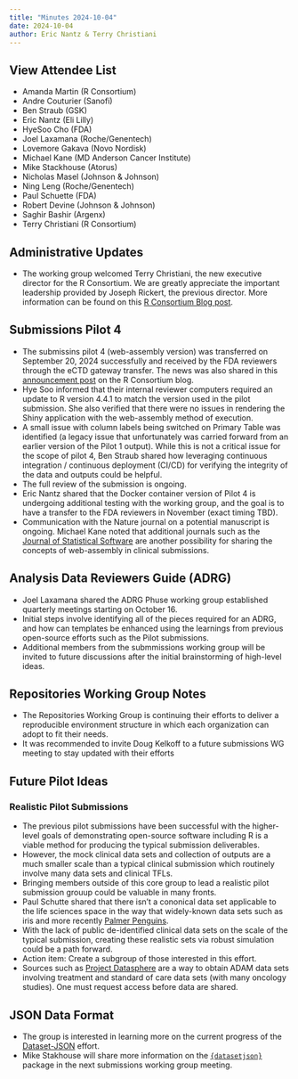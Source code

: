 ```yaml
---
title: "Minutes 2024-10-04"
date: 2024-10-04
author: Eric Nantz & Terry Christiani
---
```


::: {.callout-tip collapse="true"}
## View Attendee List

- Amanda Martin (R Consortium)
- Andre Couturier (Sanofi)
- Ben Straub (GSK)
- Eric Nantz (Eli Lilly)
- HyeSoo Cho (FDA)
- Joel Laxamana (Roche/Genentech)
- Lovemore Gakava (Novo Nordisk)
- Michael Kane (MD Anderson Cancer Institute)
- Mike Stackhouse (Atorus)
- Nicholas Masel (Johnson & Johnson)
- Ning Leng (Roche/Genentech)
- Paul Schuette (FDA)
- Robert Devine (Johnson & Johnson)
- Saghir Bashir (Argenx)
- Terry Christiani (R Consortium)
:::

## Administrative Updates

* The working group welcomed Terry Christiani, the new executive director for the R Consortium. We are greatly appreciate the important leadership provided by Joseph Rickert, the previous director. More information can be found on this [R Consortium Blog post](https://r-consortium.org/posts/thank-you-joseph-rickert-a-legacy-of-leadership/).

## Submissions Pilot 4

* The submissins pilot 4 (web-assembly version) was transferred on September 20, 2024 successfully and received by the FDA reviewers through the eCTD gateway transfer. The news was also shared in this [announcement post](https://r-consortium.org/posts/using-r-to-submit-research-to-the-fda-pilot-4-successfully-submitted/) on the R Consortium blog.
* Hye Soo informed that their internal reviewer computers required an update to R version 4.4.1 to match the version used in the pilot submission. She also verified that there were no issues in rendering the Shiny application with the web-assembly method of execution. 
* A small issue with column labels being switched on Primary Table was identified (a legacy issue that unfortunately was carried forward from an earlier version of the Pilot 1 output). While this is not a critical issue for the scope of pilot 4, Ben Straub shared how leveraging continuous integration / continuous deployment (CI/CD) for verifying the integrity of the data and outputs could be helpful.
* The full review of the submission is ongoing. 
* Eric Nantz shared that the Docker container version of Pilot 4 is undergoing additional testing with the working group, and the goal is to have a transfer to the FDA reviewers in November (exact timing TBD).
* Communication with the Nature journal on a potential manuscript is ongoing. Michael Kane noted that additional journals such as the [Journal of Statistical Software](https://www.jstatsoft.org/index) are another possibility for sharing the concepts of web-assembly in clinical submissions.

## Analysis Data Reviewers Guide (ADRG) 

* Joel Laxamana shared the ADRG Phuse working group established quarterly meetings starting on October 16.
* Initial steps involve identifying all of the pieces required for an ADRG, and how can templates be enhanced using the learnings from previous open-source efforts such as the Pilot submissions.
* Additional members from the submmissions working group will be invited to future discussions after the initial brainstorming of high-level ideas.

## Repositories Working Group Notes

* The Repositories Working Group is continuing their efforts to deliver a reproducible environment structure in which each organization can adopt to fit their needs.
* It was recommended to invite Doug Kelkoff to a future submissions WG meeting to stay updated with their efforts

## Future Pilot Ideas

### Realistic Pilot Submissions

* The previous pilot submissions have been successful with the higher-level goals of demonstrating open-source software including R is a viable method for producing the typical submission deliverables.
* However, the mock clinical data sets and collection of outputs are a much smaller scale than a typical clinical submission which routinely involve many data sets and clinical TFLs.
* Bringing members outside of this core group to lead a realistic pilot submission grouup could be valuable in many fronts.
* Paul Schutte shared that there isn't a cononical data set applicable to the life sciences space in the way that widely-known data sets such as iris and more recently [Palmer Penguins](https://allisonhorst.github.io/palmerpenguins/articles/intro.html).
* With the lack of public de-identified clinical data sets on the scale of the typical submission, creating these realistic sets via robust simulation could be a path forward.
* Action item: Create a subgroup of those interested in this effort.
* Sources such as [Project Datasphere](https://data.projectdatasphere.org/projectdatasphere/html/home) are a way to obtain ADAM data sets involving treatment and standard of care data sets (with many oncology studies). One must request access before data are shared.

## JSON Data Format

* The group is interested in learning more on the current progress of the [Dataset-JSON](https://www.cdisc.org/dataset-json) effort.
* Mike Stakhouse will share more information on the [`{datasetjson}`](https://atorus-research.github.io/datasetjson/) package in the next submissions working group meeting.
